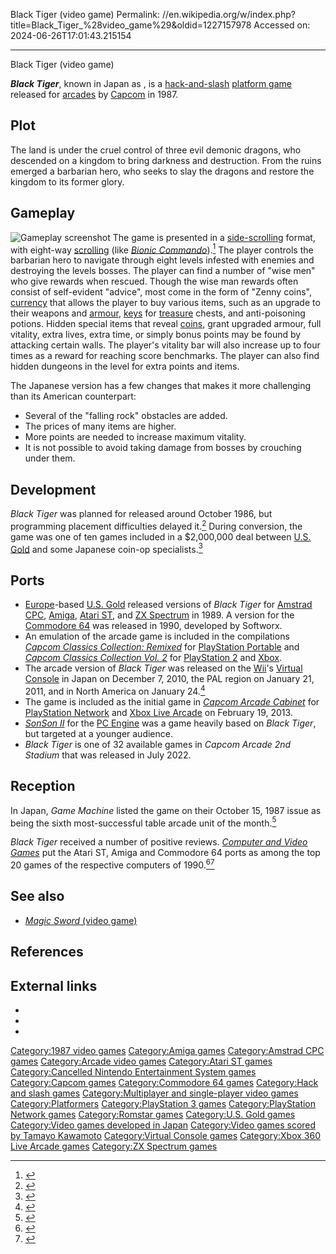 Black Tiger (video game)
Permalink: //en.wikipedia.org/w/index.php?title=Black_Tiger_%28video_game%29&oldid=1227157978
Accessed on: 2024-06-26T17:01:43.215154



------
Black Tiger (video game)
{{Short description|1987 video game}}
{{More citations needed|date=April 2018}}
{{Infobox video game
| title = Black Tiger
| image = Black Tiger game flyer.png
| caption = Arcade flyer
| developer = [[Capcom]]
| publisher = Capcom<br>[[U.S. Gold]] (home ports)
| producer = [[Yoshiki Okamoto]]
| programmer = Masayuki Akahori
| composer = [[Tamayo Kawamoto]]
| released = August 1, 1987<ref>{{cite web |title=Black Tiger (Registration Number PA0000335216) |url=https://cocatalog.loc.gov |website=[[United States Copyright Office]] |access-date=12 June 2021}}</ref>
| platforms = [[Arcade video game|Arcade]], [[Amiga]], [[Amstrad CPC]], [[Atari ST]], [[Commodore 64]], [[ZX Spectrum]]
| genre = [[Hack and slash]], [[Platform game|platform]]
| modes = [[Single-player video game|Single-player]], [[Multiplayer video game|multiplayer]]
}}

'''''Black Tiger''''', known in Japan as {{Nihongo|'''''Black Dragon'''''|ブラックドラゴン|Burakku Doragon|lead=yes}}, is a [[hack-and-slash]] [[platform game]] released for [[arcade video game|arcades]] by [[Capcom]] in 1987.

==Plot==
The land is under the cruel control of three evil demonic dragons, who descended on a kingdom to bring darkness and destruction. From the ruins emerged a barbarian hero, who seeks to slay the dragons and restore the kingdom to its former glory.

==Gameplay==
[[Image:Black Tiger.png|thumb|Gameplay screenshot]]
The game is presented in a [[side-scrolling]] format, with eight-way [[scrolling]] (like ''[[Bionic Commando (1987 video game)|Bionic Commando]]'').<ref name="TGM19">{{cite magazine |title=Capcom: A Captive Audience |magazine=[[The Games Machine]] |date=18 May 1989 |issue=19 (June 1989) |pages=24–5 |url=https://archive.org/details/the-games-machine-19/page/n23/mode/2up}}</ref> The player controls the barbarian hero to navigate through eight levels infested with enemies and destroying the levels bosses. The player can find a number of "wise men" who give rewards when rescued. Though the wise man rewards often consist of self-evident "advice", most come in the form of "Zenny coins", [[currency]] that allows the player to buy various items, such as an upgrade to their weapons and [[armour]], [[lock and key|keys]] for [[treasure]] chests, and anti-poisoning potions. Hidden special items that reveal [[coin]]s, grant upgraded armour, full vitality, extra lives, extra time, or simply bonus points may be found by attacking certain walls. The player's vitality bar will also increase up to four times as a reward for reaching score benchmarks. The player can also find hidden dungeons in the level for extra points and items.

The Japanese version has a few changes that makes it more challenging than its American counterpart:
* Several of the "falling rock" obstacles are added.
* The prices of many items are higher.
* More points are needed to increase maximum vitality.
* It is not possible to avoid taking damage from bosses by crouching under them.

==Development==
''Black Tiger'' was planned for released around October 1986, but programming placement difficulties delayed it.<ref>{{cite magazine|title=Striding On |url=https://archive.org/details/the-games-machine-19 |magazine=[[The Games Machine]] |issue=29 |publisher=[[Newsfield|Newsfield Publications]] |date=June 1989 |page=[https://archive.org/details/the-games-machine-19/page/n101 25]}}</ref> During conversion, the game was one of ten games included in a $2,000,000 deal between [[U.S. Gold]] and some Japanese coin-op specialists.<ref>{{cite magazine|title=Ready, Steady, Go! - Black Tiger |url=https://archive.org/details/computer-and-videogames-080/page/n83 |magazine=[[Computer and Video Games]] |issue=80 |publisher=[[Future plc|Future Publishing]] |date=June 1988 |page=84}}</ref>

==Ports==
* [[Europe]]-based [[U.S. Gold]] released versions of ''Black Tiger'' for [[Amstrad CPC]], [[Amiga]], [[Atari ST]], and [[ZX Spectrum]] in 1989. A version for the [[Commodore 64]] was released in 1990, developed by Softworx.
* An emulation of the arcade game is included in the compilations ''[[Capcom Classics Collection|Capcom Classics Collection: Remixed]]'' for [[PlayStation Portable]] and ''[[Capcom Classics Collection|Capcom Classics Collection Vol. 2]]'' for [[PlayStation 2]] and [[Xbox (console)|Xbox]].
* The arcade version of ''Black Tiger'' was released on the [[Wii]]'s [[Virtual Console]] in Japan on December 7, 2010, the PAL region on January 21, 2011, and in North America on January 24.<ref name="BTiger-VC">{{cite web |title=Black Tiger Wii |url=https://www.nintendo.com/games/detail/efENZV6Ap5klmoT9SIDnqWexfg2zpfFj |work=www.nintendo.com |accessdate=April 26, 2018}}</ref>
* The game is included as the initial game in ''[[Capcom Arcade Cabinet]]'' for [[PlayStation Network]] and [[Xbox Live Arcade]] on February 19, 2013.
* ''[[SonSon|SonSon II]]'' for the [[PC Engine]] was a game heavily based on ''Black Tiger'', but targeted at a younger audience.
* ''Black Tiger'' is one of 32 available games in ''Capcom Arcade 2nd Stadium'' that was released in July 2022.

==Reception==
{{Video game reviews
| ARC = true
| AST = true
| WII = true
| ZX = true
<!-- Aggregators -->
| MC_WII = 68%<ref>{{cite web | title=''Black Tiger'' reviews | url=https://www.gamerankings.com/arcade/583849-black-tiger/index.html | website=[[GameRankings]] | publisher=[[Metacritic]] | accessdate=December 14, 2018 | url-status=dead | archive-url=https://web.archive.org/web/20191209014440/http://www.gamerankings.com/arcade/583849-black-tiger/index.html | archive-date=2019-12-09}}</ref>
<!-- Reviewers -->
| CRASH_ARC = Positive<ref>{{cite magazine |last1=Stone |first1=Ben |last2=Thompson |first2=Tony |title=Happiness is a Hot Joystick |magazine=[[Crash (magazine)|Crash]] |date=24 September 1987 |issue=45 (October 1987) |pages=135–7 |url=https://www.solvalou.com/arcade/reviews/75/50}}</ref>
| TGM_AST = 84%<ref name="TGM29">{{cite magazine|last=Caswell |first=Mark |title=Get a tiger in your computer |url=https://archive.org/details/the-games-machine-29 |magazine=[[The Games Machine]] |issue=29 |publisher=[[Newsfield|Newsfield Publications]] |date=April 1990 |page=[https://archive.org/details/the-games-machine-29/page/n36 37]}}</ref>
| TGM_ZX = 80%<ref name="TGM29"/>
| CVG_AST = 86%<ref>{{cite magazine|title=Black Tiger by US Gold |url=https://archive.org/details/computer-and-videogames-093/page/n53 |magazine=[[Computer and Video Games]] |issue=93 |publisher=[[Future plc|Future Publishing]] |date=July 1989 |page=55}}</ref>
| IGN_WII = 7.5/10<ref>{{cite web |url=https://www.ign.com/articles/2011/02/04/black-tiger-review |title=''Black Tiger'' Wii Review |author=Lucas M. Thomas |date=February 4, 2011 |work=[[IGN]] |publisher=Ziff Davis LLC. |accessdate=December 14, 2018}}</ref>
| NLife_WII = 6/10<ref>{{cite web|last=van Duyn |first=Marcel |title=Black Tiger (Wii) Review|url=http://www.nintendolife.com/reviews/2011/01/black_tiger_virtual_console |website=NintendoLife |date=June 24, 2011 |accessdate=December 14, 2018}}</ref>
| YSinclair_ARC = Positive<ref>{{cite journal |title=Black Tiger review |journal=[[Your Sinclair]] |date=December 1987 |url=https://www.solvalou.com/arcade/reviews/53/50}}</ref>
| rev1 = ''[[Commodore User]]''
| rev1_ARC = 7/10<ref>{{cite magazine |last1=Kelly |first1=Nick |title=Arcades: Black Tiger |magazine=[[Commodore User]] |date=October 1987 |issue=49 (September 1987) |page=97 |url=http://amr.abime.net/amr_popup_picture.php?src=cu_amiga/magscans/cu_1987_10/097.jpg&c=74123}}</ref>
}}
{{Expand section|date=July 2021}}

In Japan, ''Game Machine'' listed the game on their October 15, 1987 issue as being the sixth most-successful table arcade unit of the month.<ref>{{cite magazine|title=Game Machine's Best Hit Games 25 - テーブル型TVゲーム機 (Table Videos)|magazine=[[:ja:ゲームマシン|Game Machine]]|issue=318|publisher=[[:ja:アミューズメント通信社|Amusement Press, Inc.]]|date=15 October 1987|page=27|lang=ja}}</ref> 

''Black Tiger'' received a number of positive reviews. ''[[Computer and Video Games]]'' put the Atari ST, Amiga and Commodore 64 ports as among the top 20 games of the respective computers of 1990.<ref>{{cite magazine|title=The C+VG Charts - 103 |url=https://archive.org/details/computer-and-videogames-103 |magazine=[[Computer and Video Games]] |issue=103 |publisher=[[Future plc|Future Publishing]] |date=May 1990 |pages=[https://archive.org/details/computer-and-videogames-103/page/n61 62]-63}}</ref><ref>{{cite magazine|title=The C+VG Charts - 104 |url=https://archive.org/details/computer-and-videogames-104 |magazine=[[Computer and Video Games]] |issue=104 |publisher=[[Future plc|Future Publishing]] |date=June 1990 |pages=[https://archive.org/details/computer-and-videogames-104/page/n107 58]-59}}</ref>

==See also==
* [[Magic Sword (video game)|''Magic Sword'' (video game)]]

==References==
{{reflist}}

==External links==
* {{MobyGames|id=/black-tiger|name=''Black Tiger''}}
* {{KLOV game|id=7138}}
* {{WoS game|id=0009310|name=Black Tiger}}

[[Category:1987 video games]]
[[Category:Amiga games]]
[[Category:Amstrad CPC games]]
[[Category:Arcade video games]]
[[Category:Atari ST games]]
[[Category:Cancelled Nintendo Entertainment System games]]
[[Category:Capcom games]]
[[Category:Commodore 64 games]]
[[Category:Hack and slash games]]
[[Category:Multiplayer and single-player video games]]
[[Category:Platformers]]
[[Category:PlayStation 3 games]]
[[Category:PlayStation Network games]]
[[Category:Romstar games]]
[[Category:U.S. Gold games]]
[[Category:Video games developed in Japan]]
[[Category:Video games scored by Tamayo Kawamoto]]
[[Category:Virtual Console games]]
[[Category:Xbox 360 Live Arcade games]]
[[Category:ZX Spectrum games]]